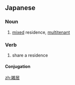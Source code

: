 ==Japanese==
{{ja-kanjitab|ざつ|きょ|k1=ざっ|yomi=on}}

===Noun===
{{ja-noun|ざっきょ}}

# [[mixed]] residence, [[multitenant]]

===Verb===
{{ja-verb-suru|tr=intrans|ざっきょ}}

# share a residence

====Conjugation====
{{ja-suru|ざっきょ}}

[[zh:雑居]]